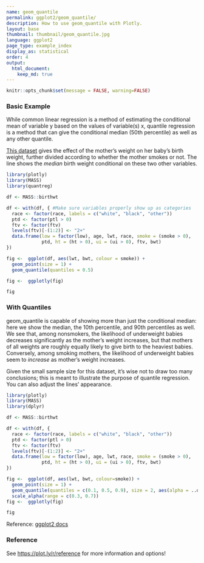 ```yaml
---
name: geom_quantile
permalink: ggplot2/geom_quantile/
description: How to use geom_quantile with Plotly.
layout: base
thumbnail: thumbnail/geom_quantile.jpg
language: ggplot2
page_type: example_index
display_as: statistical
order: 4
output:
  html_document:
    keep_md: true
---
```


```r
knitr::opts_chunk$set(message = FALSE, warning=FALSE)
```
### Basic Example
While common linear regression is a method of estimating the conditional mean of variable y based on the values of variable(s) x, quantile regression is a method that can give the conditional median (50th percentile) as well as any other quantile.

[This dataset](https://stat.ethz.ch/R-manual/R-devel/library/MASS/html/birthwt.html) gives the effect of the mother's weight on her baby's birth weight, further divided according to whether the mother smokes or not. The line shows the *median* birth weight conditional on these two other variables.

```r
library(plotly)
library(MASS)
library(quantreg)

df <- MASS::birthwt

df <- with(df, { #Make sure variables properly show up as categories
  race <- factor(race, labels = c("white", "black", "other"))
  ptd <- factor(ptl > 0)
  ftv <- factor(ftv)
  levels(ftv)[-(1:2)] <- "2+"
  data.frame(low = factor(low), age, lwt, race, smoke = (smoke > 0),
             ptd, ht = (ht > 0), ui = (ui > 0), ftv, bwt)
})

fig <-  ggplot(df, aes(lwt, bwt, colour = smoke)) +
  geom_point(size = 1) +
  geom_quantile(quantiles = 0.5)

fig <-  ggplotly(fig)

fig
```


### With Quantiles
geom\_quantile is capable of showing more than just the conditional median: here we show the median, the 10th percentile, and 90th percentiles as well. We see that, among nonsmokers, the likelihood of underweight babies decreases significantly as the mother's weight increases, but that mothers of all weights are roughly equally likely to give birth to the heaviest babies. Conversely, among smoking mothers, the likelihood of underweight babies seem to *increase* as mother's weight increases. 

Given the small sample size for this dataset, it's wise not to draw too many conclusions; this is meant to illustrate the purpose of quantile regression. You can also adjust the lines' appearance.

```r
library(plotly)
library(MASS)
library(dplyr)

df <- MASS::birthwt

df <- with(df, {
  race <- factor(race, labels = c("white", "black", "other"))
  ptd <- factor(ptl > 0)
  ftv <- factor(ftv)
  levels(ftv)[-(1:2)] <- "2+"
  data.frame(low = factor(low), age, lwt, race, smoke = (smoke > 0),
             ptd, ht = (ht > 0), ui = (ui > 0), ftv, bwt)
})

fig <-  ggplot(df, aes(lwt, bwt, colour=smoke)) +
  geom_point(size = 1) +
  geom_quantile(quantiles = c(0.1, 0.5, 0.9), size = 2, aes(alpha = ..quantile..)) +
  scale_alpha(range = c(0.3, 0.7))
fig <-  ggplotly(fig)

fig
```

Reference: [ggplot2 docs](http://ggplot2.tidyverse.org/reference/geom_quantile.html#examples)

### Reference

See [https://plot.ly/r/reference](https://plot.ly/r/reference) for more information and options!
